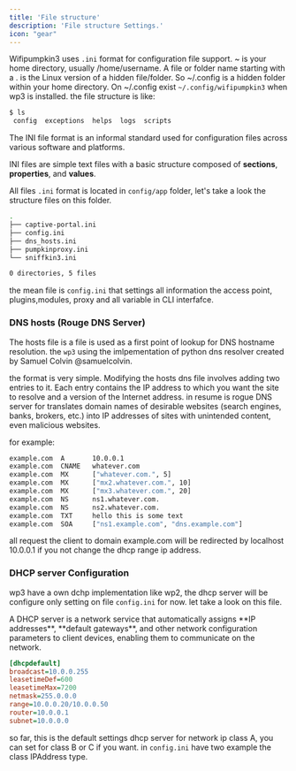 ```yaml
---
title: 'File structure'
description: 'File structure Settings.'
icon: "gear"
---
```


Wifipumpkin3 uses `.ini` format for configuration file support. ~ is your home directory, usually /home/username. A file or folder name starting with a . is the Linux version of a hidden file/folder. So ~/.config is a hidden folder within your home directory. On ~/.config exist `~/.config/wifipumpkin3` when wp3 is installed. the file structure is like:

```bash
$ ls 
 config  exceptions  helps  logs  scripts
```

<Note title="INI format file">
The INI file format is an informal standard used for configuration files across various software and platforms.

INI files are simple text files with a basic structure composed of **sections**, **properties**, and **values**.
</Note>

All files `.ini` format is located in `config/app` folder, let's take a look the structure files on this folder.

```bash
.
├── captive-portal.ini
├── config.ini
├── dns_hosts.ini
├── pumpkinproxy.ini
└── sniffkin3.ini

0 directories, 5 files
```
the mean file is `config.ini` that settings all information the access point, plugins,modules, proxy and all variable in CLI interfafce. 

### DNS hosts (Rouge DNS Server)

The hosts file is a file is used as a first point of lookup for DNS hostname resolution. the `wp3` using the imlpementation of python dns resolver created by Samuel Colvin @samuelcolvin. 

the format is very simple. Modifying the hosts dns file involves adding two entries to it. Each entry contains the IP address to which you want the site to resolve and a version of the Internet address. in resume is  rogue DNS server for translates domain names of desirable websites (search engines, banks, brokers, etc.) into IP addresses of sites with unintended content, even malicious websites. 

for example:

```bash
example.com  A       10.0.0.1
example.com  CNAME   whatever.com
example.com  MX      ["whatever.com.", 5]
example.com  MX      ["mx2.whatever.com.", 10]
example.com  MX      ["mx3.whatever.com.", 20]
example.com  NS      ns1.whatever.com.
example.com  NS      ns2.whatever.com.
example.com  TXT     hello this is some text
example.com  SOA     ["ns1.example.com", "dns.example.com"]
```

all request the client to domain example.com will be redirected by localhost 10.0.0.1 if you not change the dhcp range ip address.

### DHCP server Configuration

wp3 have a own dchp implementation like wp2, the dhcp server will be configure only setting on file `config.ini` for now. let take a look on this file.


<Note title="DHCP Server">
A DHCP server is a network service that automatically assigns **IP addresses**, **default gateways**, and other network configuration parameters to client devices, enabling them to communicate on the network.
</Note>


```ini
[dhcpdefault]
broadcast=10.0.0.255
leasetimeDef=600
leasetimeMax=7200
netmask=255.0.0.0
range=10.0.0.20/10.0.0.50
router=10.0.0.1
subnet=10.0.0.0
```

so far, this is the default settings dhcp server for network ip class A, you can set for class B or C if you want. in `config.ini`  have two example the class IPAddress type.
